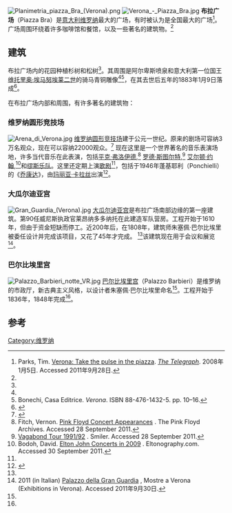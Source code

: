 [[File:Planimetria_piazza_Bra_(Verona).png|thumb]]
[[File:Verona_-_Piazza_Bra.jpg|thumb]]
'''布拉广场'''（Piazza Bra）是[[意大利|意大利]][[维罗纳|维罗纳]]最大的广场，有时被认为是全国最大的广场<ref name="Parks">Parks, Tim. [http://www.telegraph.co.uk/travel/destinations/europe/italy/739161/Verona-Take-the-pulse-in-the-piazza.html Verona: Take the pulse in the piazza]. ''[[The_Daily_Telegraph|The Telegraph]]''. 2008年1月5日. Accessed 2011年9月28日.</ref>。广场周围环绕着许多咖啡馆和餐馆，以及一些著名的建筑物。<ref name="Parks" />  

==建筑==
布拉广场内的花园种植杉树和松树<ref name="Parks" />。其周围是阿尔卑斯喷泉和意大利第一位国王[[维托里奥·埃马努埃莱二世|维托里奥·埃马努埃莱二世]]的骑马青铜雕像<ref name="Parks" /><ref name="Bonechi">Bonechi, Casa Editrice. ''Verona''. ISBN 88-476-1432-5. pp. 10–16.</ref>，在其去世后五年的1883年1月9日落成<ref name="GG">{{cite book|last=Lenotti|first=Tullio|title=La Bra|publisher=Edizioni di Vita Veronese|location=Verona|year=1954|language=it|pages=14, 16, 20, 29, 39}}</ref>。

在布拉广场内部和周围，有许多著名的建筑物：

===维罗纳圆形竞技场===
[[File:Arena_di_Verona.jpg|thumb]]
[[维罗纳圆形竞技场|维罗纳圆形竞技场]]建于公元一世纪。原来的剧场可容纳3万名观众，现在可以容纳22000观众。<ref>{{cite book|first=Giovanni|last=Priante|title=L'Arena e Verona: 140 anni di storia (The Arena and Verona: 140 years of history)|year=2006|publisher=Athesis|location=Verona|language=it|page=55}}</ref> 现在这里是一个世界著名的音乐表演场地，许多当代音乐在此表演，包括[[平克·弗洛伊德|平克·弗洛伊德]],<ref>Fitch, Vernon. [http://pinkfloydarchives.com/tourdate.htm Pink Floyd Concert Appearances] {{webarchive|url=https://web.archive.org/web/20090620012413/http://www.pinkfloydarchives.com/tourdate.htm |date=2009-06-20 }}. The Pink Floyd Archives. Accessed 28 September 2011.</ref> [[罗德·斯图尔特|罗德·斯图尔特]],<ref>[http://www.rodstewartfanclub.com/about_rod/tour/tour1991.php Vagabond Tour 1991/92] {{Wayback|url=http://www.rodstewartfanclub.com/about_rod/tour/tour1991.php |date=20180826053145 }}. Smiler. Accessed 28 September 2011.</ref> [[艾尔顿·约翰|艾尔顿·约翰]],<ref>Bodoh, David. [http://www.eltonography.com/cgi-bin/find_concerts.cgi?YEAR=2009 Elton John Concerts in 2009] {{webarchive|url=https://web.archive.org/web/20110928052927/http://www.eltonography.com/cgi-bin/find_concerts.cgi?YEAR=2009 |date=2011-09-28 }}. Eltonography.com. Accessed 30 September 2011.</ref>和[[缪斯乐队|缪斯乐队]]。这里还定期上演[[歌剧|歌剧]]<ref name="Parks" />，包括于1946年蓬基耶利（Ponchielli）的《[[乔康达|乔康达]]》，由[[玛丽亚·卡拉丝|玛丽亚·卡拉丝]]出演<ref>{{cite book|last=Ardoin|first=John|author2=Gerald Fitzgerald|title=Callas: The Art and the Life|publisher=Holt, Rinehart and Winston|location=New York|year=1974|isbn=0-03-011486-1}}</ref>。

===大瓜尔迪亚宫===
[[File:Gran_Guardia_(Verona).jpg|thumb]]
[[大瓜尔迪亚宫|大瓜尔迪亚宫]]是布拉广场南部边缘的第一座建筑。第90任威尼斯执政官莱昂纳多多纳托在此建造军队营房。工程开始于1610年，但由于资金短缺而停工。近200年后，在1808年，建筑师朱塞佩·巴尔比埃里被委任设计并完成该项目，又花了45年才完成。
<ref name="GG" />该建筑现在用于会议和展览<ref>2011 (in Italian) [http://www.mostralouvreverona.com/italiano/verona_louvre_gran_guardia.html Palazzo della Gran Guardia ] {{Wayback|url=http://www.mostralouvreverona.com/italiano/verona_louvre_gran_guardia.html |date=20160205091526 }}, Mostre a Verona (Exhibitions in Verona). Accessed 2011年9月30日.</ref>。

===巴尔比埃里宫===
[[File:Palazzo_Barbieri_notte_VR.jpg|thumb]]
[[巴尔比埃里宫|巴尔比埃里宫]]（Palazzo Barbieri）是维罗纳的市政厅，新古典主义风格，以设计者朱塞佩·巴尔比埃里命名<ref name="Bonechi" />。工程开始于1836年，1848年完成<ref name="GG" />。

==参考==
{{reflist}}
{{coord|45|26|20|N|10|59|34|E|display=title}}
[[Category:维罗纳|Category:维罗纳]]